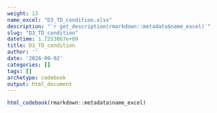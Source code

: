 ```yaml
---
weight: 13
name_excel: "D3_TD_condition.xlsx"
description: "`r get_description(rmarkdown::metadata$name_excel)`"
slug: "D3_TD_condition"
datetime: 1.7253067e+09
title: D3_TD_condition
author: ''
date: '2024-09-02'
categories: []
tags: []
archetype: codebook
output: html_document
---
```


```r
html_codebook(rmarkdown::metadata$name_excel)
```
